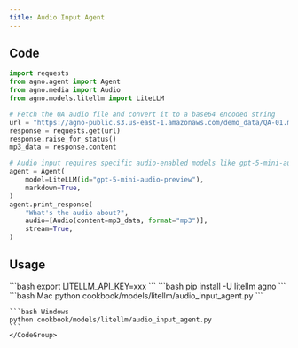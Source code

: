 ```yaml
---
title: Audio Input Agent
---
```


## Code

```python cookbook/models/litellm/audio_input_agent.py
import requests
from agno.agent import Agent
from agno.media import Audio
from agno.models.litellm import LiteLLM

# Fetch the QA audio file and convert it to a base64 encoded string
url = "https://agno-public.s3.us-east-1.amazonaws.com/demo_data/QA-01.mp3"
response = requests.get(url)
response.raise_for_status()
mp3_data = response.content

# Audio input requires specific audio-enabled models like gpt-5-mini-audio-preview
agent = Agent(
    model=LiteLLM(id="gpt-5-mini-audio-preview"),
    markdown=True,
)
agent.print_response(
    "What's the audio about?",
    audio=[Audio(content=mp3_data, format="mp3")],
    stream=True,
)

```

## Usage

<Steps>
  <Snippet file="create-venv-step.mdx" />

  <Step title="Set your API key">
    ```bash
    export LITELLM_API_KEY=xxx
    ```
  </Step>

  <Step title="Install libraries">
    ```bash
    pip install -U litellm agno
    ```
  </Step>

  <Step title="Run Agent">
    <CodeGroup>
    ```bash Mac
    python cookbook/models/litellm/audio_input_agent.py
    ```

    ```bash Windows
    python cookbook/models/litellm/audio_input_agent.py
    ```
    </CodeGroup>
  </Step>
</Steps>
